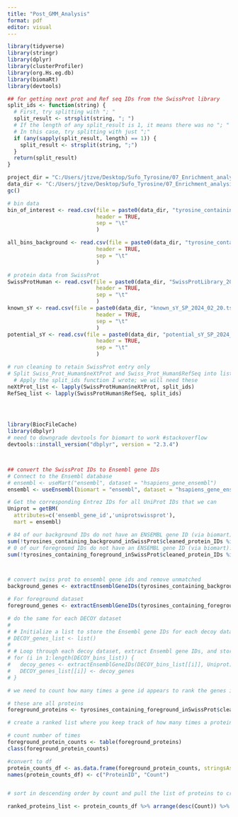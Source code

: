 ```yaml
---
title: "Post_GMM_Analysis"
format: pdf
editor: visual
---
```


```r
library(tidyverse)
library(stringr) 
library(dplyr)
library(clusterProfiler)
library(org.Hs.eg.db)
library(biomaRt)
library(devtools)

```
```r

## for getting next prot and Ref seq IDs from the SwissProt library
split_ids <- function(string) {
  # First, try splitting with "; "
  split_result <- strsplit(string, "; ")
  # If the length of any split_result is 1, it means there was no "; " to split on
  # In this case, try splitting with just ";"
  if (any(sapply(split_result, length) == 1)) {
    split_result <- strsplit(string, ";")
  }
  return(split_result)
}


```

```r
project_dir = "C:/Users/jtzve/Desktop/Sufo_Tyrosine/07_Enrichment_analysis_custom_background_Sets/"
data_dir <- "C:/Users/jtzve/Desktop/Sufo_Tyrosine/07_Enrichment_analysis_custom_background_Sets/in/"
gc()
```
```r
# bin data
bin_of_interest <- read.csv(file = paste0(data_dir, "tyrosine_containing_foreground_inSwissProt.tsv"), 
                            header = TRUE,
                            sep = "\t"
                            )

all_bins_background <- read.csv(file = paste0(data_dir, "tyrosine_containing_background_inSwissProt.tsv"), 
                            header = TRUE,
                            sep = "\t"
                            )

# protein data from SwissProt
SwissProtHuman <- read.csv(file = paste0(data_dir, "SwissProtLibrary_2024_01_17.tsv"), 
                            header = TRUE,
                            sep = "\t"
                            )
known_sY <- read.csv(file = paste0(data_dir, "known_sY_SP_2024_02_20.tsv"), 
                            header = TRUE,
                            sep = "\t"
                            )
potential_sY <- read.csv(file = paste0(data_dir, "potential_sY_SP_2024_02_20.tsv"), 
                            header = TRUE,
                            sep = "\t"
                            )
```



```r
# run cleaning to retain SwissProt entry only
# Split Swiss_Prot_Human$neXtProt and Swiss_Prot_Human$RefSeq into lists of IDs
  # Apply the split_ids function I wrote; we will need these 
neXtProt_list <- lapply(SwissProtHuman$neXtProt, split_ids)
RefSeq_list <- lapply(SwissProtHuman$RefSeq, split_ids)





```

```r

library(BiocFileCache)
library(dbplyr)
# need to downgrade devtools for biomart to work #stackoverflow
devtools::install_version("dbplyr", version = "2.3.4")



## convert the SwissProt IDs to Ensembl gene IDs
# Connect to the Ensembl database
# ensembl <- useMart("ensembl", dataset = "hsapiens_gene_ensembl")
ensembl <- useEnsembl(biomart = "ensembl", dataset = "hsapiens_gene_ensembl")

# Get the corresponding Entrez IDs for all UniProt IDs that we can
Uniprot = getBM(
  attributes=c('ensembl_gene_id','uniprotswissprot'), 
  mart = ensembl)

# 84 of our background IDs do not have an ENSEMBL gene ID (via biomart):
sum(!tyrosines_containing_background_inSwissProt$cleaned_protein_IDs %in% Uniprot$uniprotswissprot)
# 0 of our foreground IDs do not have an ENSEMBL gene ID (via biomart):
sum(!tyrosines_containing_foreground_inSwissProt$cleaned_protein_IDs %in% Uniprot$uniprotswissprot)



# convert swiss prot to ensembl gene ids and remove unmatched
background_genes <- extractEnsemblGeneIDs(tyrosines_containing_background_inSwissProt, Uniprot)

# For foreground dataset
foreground_genes <- extractEnsemblGeneIDs(tyrosines_containing_foreground_inSwissProt, Uniprot)

# do the same for each DECOY dataset
# 
# # Initialize a list to store the Ensembl gene IDs for each decoy dataset
# DECOY_genes_list <- list()
# 
# # Loop through each decoy dataset, extract Ensembl gene IDs, and store them in the list
# for (i in 1:length(DECOY_bins_list)) {
#   decoy_genes <- extractEnsemblGeneIDs(DECOY_bins_list[[i]], Uniprot)
#   DECOY_genes_list[[i]] <- decoy_genes
# }

```




```r
# we need to count how many times a gene id appears to rank the genes in the foreground

# these are all proteins
foreground_proteins <- tyrosines_containing_foreground_inSwissProt$cleaned_protein_IDs

# create a ranked list where you keep track of how many times a protein appears and rank the ones with highest count as the top rank

# count number of times
foreground_protein_counts <- table(foreground_proteins)
class(foreground_protein_counts)

#convert to df
protein_counts_df <- as.data.frame(foreground_protein_counts, stringsAsFactors=FALSE)
names(protein_counts_df) <- c("ProteinID", "Count")


# sort in descending order by count and pull the list of proteins to create a ranked list:

ranked_proteins_list <- protein_counts_df %>% arrange(desc(Count)) %>% pull(Count, ProteinID)



```



